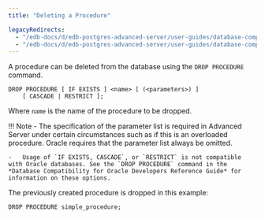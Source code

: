 ```yaml
---
title: "Deleting a Procedure"

legacyRedirects:
  - "/edb-docs/d/edb-postgres-advanced-server/user-guides/database-compatibility-stored-procedural-language-guide/13/deleting_a_procedure.html"
  - "/edb-docs/d/edb-postgres-advanced-server/user-guides/database-compatibility-stored-procedural-language-guide/latest/deleting_a_procedure.html"
---
```


<div id="deleting_a_procedure" class="registered_link"></div>

A procedure can be deleted from the database using the `DROP PROCEDURE` command.

```text
DROP PROCEDURE [ IF EXISTS ] <name> [ (<parameters>) ]
    [ CASCADE | RESTRICT ];
```

Where `name` is the name of the procedure to be dropped.

!!! Note
    -   The specification of the parameter list is required in Advanced Server under certain circumstances such as if this is an overloaded procedure. Oracle requires that the parameter list always be omitted.

    -   Usage of `IF EXISTS, CASCADE`, or `RESTRICT` is not compatible with Oracle databases. See the `DROP PROCEDURE` command in the *Database Compatibility for Oracle Developers Reference Guide* for information on these options.

The previously created procedure is dropped in this example:

```text
DROP PROCEDURE simple_procedure;
```
